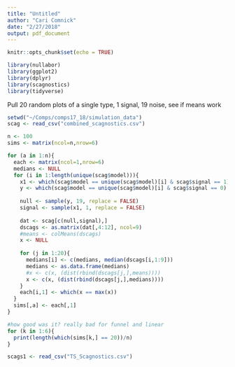 ```yaml
---
title: "Untitled"
author: "Cari Comnick"
date: "2/27/2018"
output: pdf_document
---
```


```r
knitr::opts_chunk$set(echo = TRUE)
```

```r
library(nullabor)
library(ggplot2)
library(dplyr)
library(scagnostics)
library(tidyverse)
```

Pull 20 random plots of a single type, 1 signal, 19 noise, see if means work
```r
setwd("~/Comps/comps17_18/simulation_data")
scag <- read_csv("combined_scagnostics.csv")
```

```r
n <- 100
sims <- matrix(ncol=n,nrow=6)

for (a in 1:n){
  each <- matrix(ncol=1,nrow=6)
  medians <- NULL
  for (i in 1:length(unique(scag$model))){
    x1 <- which(scag$model == unique(scag$model)[i] & scag$signal == 1)
    y <- which(scag$model == unique(scag$model)[i] & scag$signal == 0)
    
    null <- sample(y, 19, replace = FALSE)
    signal <- sample(x1, 1, replace = FALSE)
    
    dat <- scag[c(null,signal),]
    dscags <- as.matrix(dat[,4:12], ncol=9)
    #means <- colMeans(dscags)
    x <- NULL
    
    for (j in 1:20){
      medians[i] <- c(medians, median(dscags[i,1:9]))
      medians <- as.data.frame(medians)
      #x <- c(x, (dist(rbind(dscags[j,],means))))
      x <- c(x, (dist(rbind(dscags[j,],medians))))
    }
    each[i,1] <- which(x == max(x))
  }
  sims[,a] <- each[,1] 
}

#how good was it? really bad for funnel and linear
for (k in 1:6){
  print(length(which(sims[k,] == 20))/n)
}
```

```r
scags1 <- read_csv("TS_Scagnostics.csv")
```